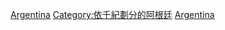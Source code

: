 {{Portal|阿根廷}}

[[Category:3千紀各國|Argentina]]
[[Category:依千紀劃分的阿根廷|Category:依千紀劃分的阿根廷]]
[[Category:3千紀南美洲|Argentina]]